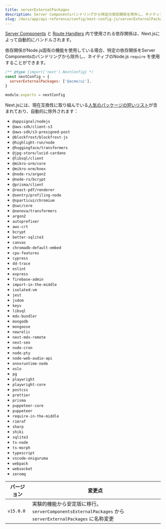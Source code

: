 ```yaml
---
title: serverExternalPackages
description: Server Componentsバンドリングから特定の依存関係を除外し、ネイティブのNode.js `require` を使用する
slug: /docs/app/api-reference/config/next-config-js/serverExternalPackages
---
```


[Server Components](/docs/app/building-your-application/rendering/server-components) と [Route Handlers](/docs/app/building-your-application/routing/route-handlers) 内で使用される依存関係は、Next.jsによって自動的にバンドルされます。

依存関係がNode.js固有の機能を使用している場合、特定の依存関係をServer Componentsのバンドリングから除外し、ネイティブのNode.js `require` を使用することができます。

```js filename="next.config.js"
/** @type {import('next').NextConfig} */
const nextConfig = {
  serverExternalPackages: ['@acme/ui'],
}

module.exports = nextConfig
```

Next.jsには、現在互換性に取り組んでいる[人気のパッケージの短いリスト](https://github.com/vercel/next.js/blob/canary/packages/next/src/lib/server-external-packages.json)が含まれており、自動的に除外されます：

- `@appsignal/nodejs`
- `@aws-sdk/client-s3`
- `@aws-sdk/s3-presigned-post`
- `@blockfrost/blockfrost-js`
- `@highlight-run/node`
- `@huggingface/transformers`
- `@jpg-store/lucid-cardano`
- `@libsql/client`
- `@mikro-orm/core`
- `@mikro-orm/knex`
- `@node-rs/argon2`
- `@node-rs/bcrypt`
- `@prisma/client`
- `@react-pdf/renderer`
- `@sentry/profiling-node`
- `@sparticuz/chromium`
- `@swc/core`
- `@xenova/transformers`
- `argon2`
- `autoprefixer`
- `aws-crt`
- `bcrypt`
- `better-sqlite3`
- `canvas`
- `chromadb-default-embed`
- `cpu-features`
- `cypress`
- `dd-trace`
- `eslint`
- `express`
- `firebase-admin`
- `import-in-the-middle`
- `isolated-vm`
- `jest`
- `jsdom`
- `keyv`
- `libsql`
- `mdx-bundler`
- `mongodb`
- `mongoose`
- `newrelic`
- `next-mdx-remote`
- `next-seo`
- `node-cron`
- `node-pty`
- `node-web-audio-api`
- `onnxruntime-node`
- `oslo`
- `pg`
- `playwright`
- `playwright-core`
- `postcss`
- `prettier`
- `prisma`
- `puppeteer-core`
- `puppeteer`
- `require-in-the-middle`
- `rimraf`
- `sharp`
- `shiki`
- `sqlite3`
- `ts-node`
- `ts-morph`
- `typescript`
- `vscode-oniguruma`
- `webpack`
- `websocket`
- `zeromq`

| バージョン   | 変更点                                                                                                        |
| --------- | -------------------------------------------------------------------------------------------------------------- |
| `v15.0.0` | 実験的機能から安定版に移行。`serverComponentsExternalPackages` から `serverExternalPackages` に名称変更 |
